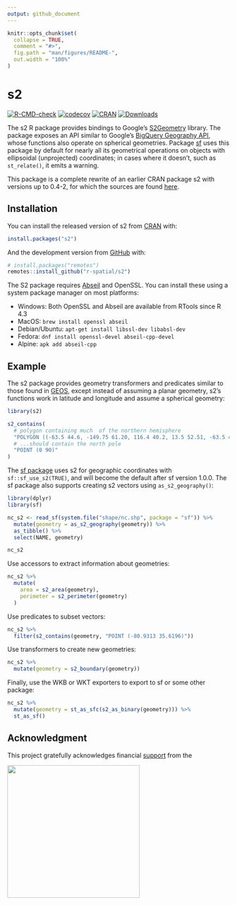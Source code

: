 ```yaml
---
output: github_document
---
```


<!-- README.md is generated from README.Rmd. Please edit that file -->

```r
knitr::opts_chunk$set(
  collapse = TRUE,
  comment = "#>",
  fig.path = "man/figures/README-",
  out.width = "100%"
)
```

# s2

<!-- badges: start -->
[![R-CMD-check](https://github.com/r-spatial/s2/actions/workflows/R-CMD-check.yaml/badge.svg)](https://github.com/r-spatial/s2/actions/workflows/R-CMD-check.yaml)
[![codecov](https://codecov.io/gh/r-spatial/s2/branch/main/graph/badge.svg)](https://app.codecov.io/gh/r-spatial/s2)
[![CRAN](http://www.r-pkg.org/badges/version/s2)](https://cran.r-project.org/package=s2)
[![Downloads](http://cranlogs.r-pkg.org/badges/s2?color=brightgreen)](https://www.r-pkg.org/pkg/s2)
<!-- badges: end -->

The s2 R package provides bindings to Google's [S2Geometry](http://s2geometry.io) library. The package exposes an API similar to Google's [BigQuery Geography API](https://cloud.google.com/bigquery/docs/reference/standard-sql/geography_functions), whose functions also operate on spherical geometries. Package [sf](https://cran.r-project.org/package=sf) uses this package by default for nearly all its geometrical operations on objects with ellipsoidal (unprojected) coordinates; in cases where it doesn't, such as `st_relate()`, it emits a warning.

This package is a complete rewrite of an earlier CRAN package s2 with versions up
to 0.4-2, for which the sources are found [here](https://github.com/spatstat/s2/).

## Installation

You can install the released version of s2 from [CRAN](https://CRAN.R-project.org) with:

``` r
install.packages("s2")
```

And the development version from [GitHub](https://github.com/) with:

``` r
# install.packages("remotes")
remotes::install_github("r-spatial/s2")
```

The S2 package requires [Abseil]() and OpenSSL. You can install these using a system package manager on most platforms:

- Windows: Both OpenSSL and Abseil are available from RTools since R 4.3
- MacOS: `brew install openssl abseil`
- Debian/Ubuntu: `apt-get install libssl-dev libabsl-dev`
- Fedora: `dnf install openssl-devel abseil-cpp-devel`
- Alpine: `apk add abseil-cpp`

## Example

The s2 package provides geometry transformers and predicates similar to those found in [GEOS](https://trac.osgeo.org/geos/), except instead of assuming a planar geometry, s2's functions work in latitude and longitude and assume a spherical geometry:

```r
library(s2)

s2_contains(
  # polygon containing much  of the northern hemisphere
  "POLYGON ((-63.5 44.6, -149.75 61.20, 116.4 40.2, 13.5 52.51, -63.5 44.6))",
  # ...should contain the north pole
  "POINT (0 90)"
)
```

The [sf package](https://r-spatial.github.io/sf/) uses s2 for geographic coordinates with `sf::sf_use_s2(TRUE)`, and will become the default after sf version 1.0.0. The sf package also supports creating s2 vectors using `as_s2_geography()`:

```r
library(dplyr)
library(sf)

nc_s2 <- read_sf(system.file("shape/nc.shp", package = "sf")) %>%
  mutate(geometry = as_s2_geography(geometry)) %>%
  as_tibble() %>%
  select(NAME, geometry)

nc_s2
```

Use accessors to extract information about geometries:

```r
nc_s2 %>%
  mutate(
    area = s2_area(geometry),
    perimeter = s2_perimeter(geometry)
  )
```

Use predicates to subset vectors:

```r
nc_s2 %>%
  filter(s2_contains(geometry, "POINT (-80.9313 35.6196)"))
```

Use transformers to create new geometries:

```r
nc_s2 %>%
  mutate(geometry = s2_boundary(geometry))
```

Finally, use the WKB or WKT exporters to export to sf or some other package:

```r
nc_s2 %>%
  mutate(geometry = st_as_sfc(s2_as_binary(geometry))) %>%
  st_as_sf()
```

## Acknowledgment

This project gratefully acknowledges financial [support](https://www.r-consortium.org/projects) from the

<a href="https://www.r-consortium.org/projects">
<img src="man/figures/rc300.png" width="300" />
</a>
